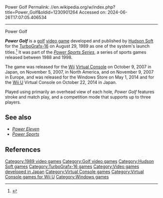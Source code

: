 Power Golf
Permalink: //en.wikipedia.org/w/index.php?title=Power_Golf&oldid=1230901264
Accessed on: 2024-06-26T17:07:05.406534



------
Power Golf
{{More citations needed|date=November 2023}}

{{Infobox VG
| title = Power Golf
| image = 
| caption = 
| developer = [[Hudson Soft]]
| publisher = [[Hudson Soft]]<br>[[Konami]] (Windows)
| designer = 
| composer = Daisuke Inoue
| series = ''[[:ja:パワースポーツシリーズ|Power Sports Series]]''
| released = {{vgrelease|JP|May 25, 1989|NA|August 29, 1989}}'''Windows Store'''<br>{{vgrelease|JP|May 1, 2014}}
| genre = [[Sports game|Sports]]
| modes = [[Single player]], [[Multi-player]]
| platforms = [[TurboGrafx-16]]<br>[[Windows]]
}}

'''''Power Golf''''' is a [[golf]] [[video game]] developed and published by [[Hudson Soft]] for the [[TurboGrafx-16]] on August 29, 1989 as one of the system's launch titles.<ref>{{Cite web |year=1989 |title=Power Golf Instruction Manual |url=https://dds.konami.com/games/manual/pcemini/en_PowerGolf.pdf |access-date=November 3, 2023 |website=Konami |publisher=Hudson Soft}}</ref> It was part of the ''[[:ja:パワースポーツシリーズ|Power Sports Series]]'', a series of sports games released between 1988 and 1998.

The game was released for the [[Wii]] [[Virtual Console]] on October 9, 2007 in Japan, on November 5, 2007, in North America, and on November 9, 2007 in Europe, and was released for the Windows Store on May 1, 2014 and for the [[Wii U]] Virtual Console on October 22, 2014 in Japan.

Played using primarily an overhead view of each hole, ''Power Golf'' features stroke and match play, and a competition mode that supports up to three players.

==See also==
*''[[Power Eleven]]''
*''[[World Sports Competition|Power Sports]]''

==References==
{{Reflist}}

[[Category:1989 video games]]
[[Category:Golf video games]]
[[Category:Hudson Soft games]]
[[Category:TurboGrafx-16 games]]
[[Category:Video games developed in Japan]]
[[Category:Virtual Console games]]
[[Category:Virtual Console games for Wii U]]
[[Category:Windows games]]


{{golf-videogame-stub}}